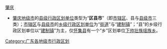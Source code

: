 [[Category:广东各地级市行政区划|Category:广东各地级市行政区划]]
[[category:肇庆|]]
{{catmore|肇庆市}}

{{hideh
|Head = [[肇庆市|肇庆]][[:Category:肇庆区县市|各区县市]]所辖[[:Category:肇庆街道_(行政区划)|街道]]与[[:Category:肇庆乡级行政区划|乡镇]]
|FrameStyle   = border:solid 1px #000080;
|HeadStyle    = text-align:center;background:transparent;
}}

* [[肇庆市|肇庆地级市]]的[[县级行政区|县级行政区划单位]]类型为“'''区县市'''”（即[[市辖区|市辖区]]、县与[[县级市|县级市]]三类）；[[市辖区|市辖区]]与[[县级市|县级市]]的[[乡级行政区划|乡级行政区划单位]]为“[[街道_(行政区划)|街道]]”与“[[镇|建制镇]]”；“县”的乡级行政区划单位以“[[镇|建制镇]]”为主，仅[[怀集县|怀集县]]有一个“乡”区划单位[[下帅壮族瑶族乡|下帅壮族瑶族乡]]。
{{乡级行政区划分类说明}}
{{肇庆市行政区划}}
{{hidef}}